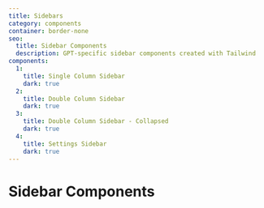 ```yaml
---
title: Sidebars
category: components
container: border-none
seo:
  title: Sidebar Components
  description: GPT-specific sidebar components created with Tailwind
components:
  1:
    title: Single Column Sidebar
    dark: true
  2:
    title: Double Column Sidebar
    dark: true
  3:
    title: Double Column Sidebar - Collapsed
    dark: true
  4:
    title: Settings Sidebar
    dark: true
---
```


# Sidebar Components

<ComponentsList
  componentsData={componentsData}
  componentContainer={componentContainer}
/>
